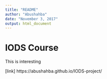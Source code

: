 ```yaml
---
title: "README"
author: "Abushahba"
date: "November 3, 2017"
output: html_document
---
```


# IODS Course

This is interesting

[link] https://abushahba.github.io/IODS-project/
